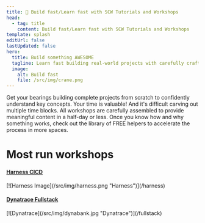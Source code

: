 ```yaml
---
title: 🚀 Build fast/Learn fast with SCW Tutorials and Workshops
head:
  - tag: title
    content: Build fast/Learn fast with SCW Tutorials and Workshops
template: splash
editUrl: false
lastUpdated: false
hero:
  title: Build something AWESOME
  tagline: Learn fast building real-world projects with carefully crafted tutorials and workshops
  image:
    alt: Build fast
    file: /src/img/crane.png
---
```



<CardGrid stagger>
  <Card title="Build from scratch..." icon="add-document">
    Get your bearings building complete projects from scratch to confidently understand key concepts.
  </Card>
  <Card title="...and build FAST" icon="rocket">
    Your time is valuable! And it's difficult carving out multiple time blocks. All workshops are carefully assembled to
    provide meaningful content in a half-day or less.
  </Card>
  <Card title="Application helpers and scripts" icon="puzzle">
    Once you know how and why something works, check out the library of FREE helpers to accelerate the process in more
    spaces.
  </Card>
</CardGrid>

# Most run workshops

<a href="/harnesscicd">
  <h4>Harness CICD</h4>
</a>
[![Harness Image](/src/img/harness.png "Harness")](/harness)
<br />
<a href="/fullstack">
  <h4>Dynatrace Fullstack</h4>
</a>
[![Dynatrace](/src/img/dynabank.jpg "Dynatrace")](/fullstack)
